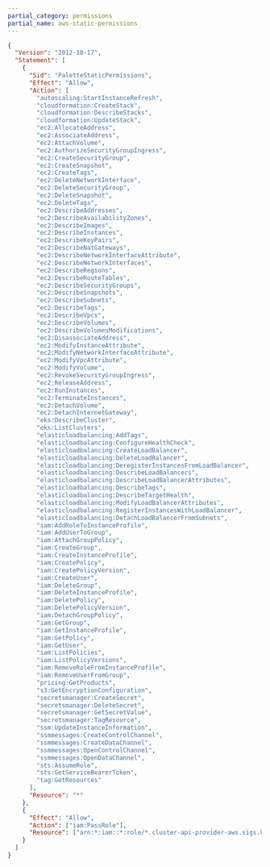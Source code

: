 ```yaml
---
partial_category: permissions
partial_name: aws-static-permissions
---
```

```json
{
  "Version": "2012-10-17",
  "Statement": [
    {
      "Sid": "PaletteStaticPermissions",
      "Effect": "Allow",
      "Action": [
        "autoscaling:StartInstanceRefresh",
        "cloudformation:CreateStack",
        "cloudformation:DescribeStacks",
        "cloudformation:UpdateStack",
        "ec2:AllocateAddress",
        "ec2:AssociateAddress",
        "ec2:AttachVolume",
        "ec2:AuthorizeSecurityGroupIngress",
        "ec2:CreateSecurityGroup",
        "ec2:CreateSnapshot",
        "ec2:CreateTags",
        "ec2:DeleteNetworkInterface",
        "ec2:DeleteSecurityGroup",
        "ec2:DeleteSnapshot",
        "ec2:DeleteTags",
        "ec2:DescribeAddresses",
        "ec2:DescribeAvailabilityZones",
        "ec2:DescribeImages",
        "ec2:DescribeInstances",
        "ec2:DescribeKeyPairs",
        "ec2:DescribeNatGateways",
        "ec2:DescribeNetworkInterfaceAttribute",
        "ec2:DescribeNetworkInterfaces",
        "ec2:DescribeRegions",
        "ec2:DescribeRouteTables",
        "ec2:DescribeSecurityGroups",
        "ec2:DescribeSnapshots",
        "ec2:DescribeSubnets",
        "ec2:DescribeTags",
        "ec2:DescribeVpcs",
        "ec2:DescribeVolumes",
        "ec2:DescribeVolumesModifications",
        "ec2:DisassociateAddress",
        "ec2:ModifyInstanceAttribute",
        "ec2:ModifyNetworkInterfaceAttribute",
        "ec2:ModifyVpcAttribute",
        "ec2:ModifyVolume",
        "ec2:RevokeSecurityGroupIngress",
        "ec2:ReleaseAddress",
        "ec2:RunInstances",
        "ec2:TerminateInstances",
        "ec2:DetachVolume",
        "ec2:DetachInternetGateway",
        "eks:DescribeCluster",
        "eks:ListClusters",
        "elasticloadbalancing:AddTags",
        "elasticloadbalancing:ConfigureHealthCheck",
        "elasticloadbalancing:CreateLoadBalancer",
        "elasticloadbalancing:DeleteLoadBalancer",
        "elasticloadbalancing:DeregisterInstancesFromLoadBalancer",
        "elasticloadbalancing:DescribeLoadBalancers",
        "elasticloadbalancing:DescribeLoadBalancerAttributes",
        "elasticloadbalancing:DescribeTags",
        "elasticloadbalancing:DescribeTargetHealth",
        "elasticloadbalancing:ModifyLoadBalancerAttributes",
        "elasticloadbalancing:RegisterInstancesWithLoadBalancer",
        "elasticloadbalancing:DetachLoadBalancerFromSubnets",
        "iam:AddRoleToInstanceProfile",
        "iam:AddUserToGroup",
        "iam:AttachGroupPolicy",
        "iam:CreateGroup",
        "iam:CreateInstanceProfile",
        "iam:CreatePolicy",
        "iam:CreatePolicyVersion",
        "iam:CreateUser",
        "iam:DeleteGroup",
        "iam:DeleteInstanceProfile",
        "iam:DeletePolicy",
        "iam:DeletePolicyVersion",
        "iam:DetachGroupPolicy",
        "iam:GetGroup",
        "iam:GetInstanceProfile",
        "iam:GetPolicy",
        "iam:GetUser",
        "iam:ListPolicies",
        "iam:ListPolicyVersions",
        "iam:RemoveRoleFromInstanceProfile",
        "iam:RemoveUserFromGroup",
        "pricing:GetProducts",
        "s3:GetEncryptionConfiguration",
        "secretsmanager:CreateSecret",
        "secretsmanager:DeleteSecret",
        "secretsmanager:GetSecretValue",
        "secretsmanager:TagResource",
        "ssm:UpdateInstanceInformation",
        "ssmmessages:CreateControlChannel",
        "ssmmessages:CreateDataChannel",
        "ssmmessages:OpenControlChannel",
        "ssmmessages:OpenDataChannel",
        "sts:AssumeRole",
        "sts:GetServiceBearerToken",
        "tag:GetResources"
      ],
      "Resource": "*"
    },
    {
      "Effect": "Allow",
      "Action": ["iam:PassRole"],
      "Resource": ["arn:*:iam::*:role/*.cluster-api-provider-aws.sigs.k8s.io"]
    }
  ]
}
```